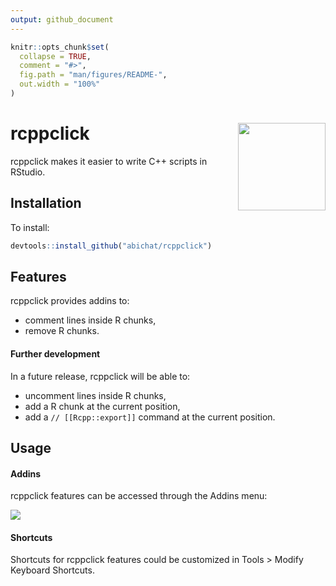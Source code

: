 ```yaml
---
output: github_document
---
```


<!-- README.md is generated from README.Rmd. Please edit that file -->

```r
knitr::opts_chunk$set(
  collapse = TRUE,
  comment = "#>",
  fig.path = "man/figures/README-",
  out.width = "100%"
)
```

# rcppclick <img src="man/figures/logo.png" align="right" height=140/>

rcppclick makes it easier to write C++ scripts in RStudio.

## Installation

To install:

``` r
devtools::install_github("abichat/rcppclick")
```

## Features

rcppclick provides addins to:

* comment lines inside R chunks,
* remove R chunks.

#### Further development

In a future release, rcppclick will be able to:

* uncomment lines inside R chunks,
* add a R chunk at the current position,
* add a `// [[Rcpp::export]]` command at the current position.

## Usage

#### Addins

rcppclick features can be accessed through the Addins menu:

<img src="man/figures/example.png" align="center"/>

#### Shortcuts

Shortcuts for rcppclick features could be customized in Tools > Modify Keyboard Shortcuts.
